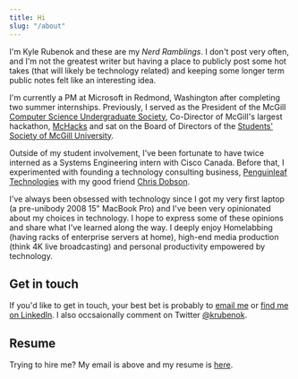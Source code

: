 ```yaml
---
title: Hi
slug: "/about"
---
```


I'm Kyle Rubenok and these are my _Nerd Ramblings_. I don't post very often, and I'm not the greatest writer but having a place to publicly post some hot takes (that will likely be technology related) and keeping some longer term public notes felt like an interesting idea.

I'm currently a PM at Microsoft in Redmond, Washington after completing two summer internships. Previously, I served as the President of the McGill [Computer Science Undergraduate Society](https://mcgill-csus.ca), Co-Director of McGill's largest hackathon, [McHacks](https://mchacks.ca) and sat on the Board of Directors of the [Students' Society of McGill University](https://ssmu.ca/).

Outside of my student involvement, I've been fortunate to have twice interned as a Systems Engineering intern with Cisco Canada. Before that, I experimented with founding a technology consulting business, [Penguinleaf Technologies](https://penguinleaf.com) with my good friend [Chris Dobson](http://chrisdobson.ca).

I've always been obsessed with technology since I got my very first laptop (a pre-unibody 2008 15" MacBook Pro) and I've been very opinionated about my choices in technology. I hope to express some of these opinions and share what I've learned along the way. I deeply enjoy Homelabbing (having racks of enterprise servers at home), high-end media production (think 4K live broadcasting) and personal productivity empowered by technology.

## Get in touch

If you'd like to get in touch, your best bet is probably to [email me](mailto:contact@rubenok.ca) or [find me on LinkedIn](https://www.linkedin.com/in/krubenok/). I also occsaionally comment on Twitter [@krubenok](https://twitter.com/krubenok).

## Resume

Trying to hire me? My email is above and my resume is [here](TODO).